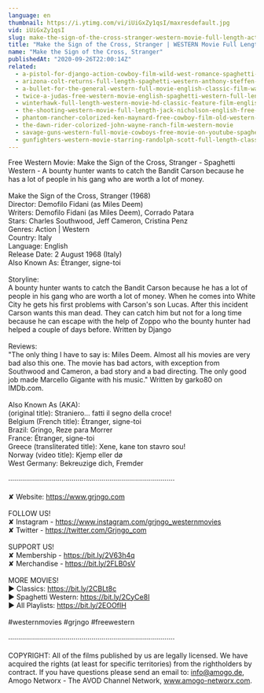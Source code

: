 ```yaml
---
language: en
thumbnail: https://i.ytimg.com/vi/iUiGxZy1qsI/maxresdefault.jpg
vid: iUiGxZy1qsI
slug: make-the-sign-of-the-cross-stranger-western-movie-full-length-action-free-film-full-films
title: "Make the Sign of the Cross, Stranger | WESTERN Movie Full Length | Action | Free Film | Full Films"
name: "Make the Sign of the Cross, Stranger"
publishedAt: "2020-09-26T22:00:14Z"
related:
  - a-pistol-for-django-action-cowboy-film-wild-west-romance-spaghetti-movie-full-length
  - arizona-colt-returns-full-length-spaghetti-western-anthony-steffen-cowboy-film-1970
  - a-bullet-for-the-general-western-full-movie-english-classic-film-watchfree-cowboyfilm
  - twice-a-judas-free-western-movie-english-spaghetti-western-full-length
  - winterhawk-full-length-western-movie-hd-classic-feature-film-english-free-full-westerns
  - the-shooting-western-movie-full-length-jack-nicholson-english-free-full-westerns
  - phantom-rancher-colorized-ken-maynard-free-cowboy-film-old-western-movie
  - the-dawn-rider-colorized-john-wayne-ranch-film-western-movie
  - savage-guns-western-full-movie-cowboys-free-movie-on-youtube-spaghetti-western
  - gunfighters-western-movie-starring-randolph-scott-full-length-classic-feature-film-english
---
```


Free Western Movie: Make the Sign of the Cross, Stranger - Spaghetti Western - A bounty hunter wants to catch the Bandit Carson because he has a lot of people in his gang who are worth a lot of money. <br />
<br />
Make the Sign of the Cross, Stranger (1968)<br />
Director: Demofilo Fidani (as Miles Deem)<br />
Writers: Demofilo Fidani (as Miles Deem), Corrado Patara<br />
Stars: Charles Southwood, Jeff Cameron, Cristina Penz<br />
Genres: Action | Western<br />
Country: Italy<br />
Language: English<br />
Release Date: 2 August 1968 (Italy) <br />
Also Known As: Étranger, signe-toi <br />
<br />
Storyline:<br />
A bounty hunter wants to catch the Bandit Carson because he has a lot of people in his gang who are worth a lot of money. When he comes into White City he gets his first problems with Carson's son Lucas. After this incident Carson wants this man dead. They can catch him but not for a long time because he can escape with the help of Zoppo who the bounty hunter had helped a couple of days before. Written by Django<br />
<br />
Reviews:<br />
"The only thing I have to say is: Miles Deem. Almost all his movies are very bad also this one. The movie has bad actors, with exception from Southwood and Cameron, a bad story and a bad directing. The only good job made Marcello Gigante with his music." Written by garko80 on IMDb.com.<br />
<br />
Also Known As (AKA):<br />
(original title): Straniero... fatti il segno della croce!<br />
Belgium (French title): Étranger, signe-toi<br />
Brazil: Gringo, Reze para Morrer<br />
France: Étranger, signe-toi<br />
Greece (transliterated title): Xene, kane ton stavro sou!<br />
Norway (video title): Kjemp eller dø<br />
West Germany: Bekreuzige dich, Fremder<br />
<br />
····················································································<br />
<br />
✘ Website: https://www.grjngo.com<br />
<br />
FOLLOW US!<br />
✘ Instagram - https://www.instagram.com/grjngo_westernmovies<br />
✘ Twitter - https://twitter.com/Grjngo_com<br />
<br />
SUPPORT US!<br />
✘ Membership - https://bit.ly/2V63h4q<br />
✘ Merchandise - https://bit.ly/2FLB0sV<br />
<br />
MORE MOVIES! <br />
► Classics: https://bit.ly/2CBLt8c <br />
► Spaghetti Western: https://bit.ly/2CyCe8I <br />
► All Playlists: https://bit.ly/2EOOfIH <br />
<br />
#westernmovies #grjngo #freewestern<br />
<br />
····················································································<br />
<br />
COPYRIGHT: All of the films published by us are legally licensed. We have acquired the rights (at least for specific territories) from the rightholders by contract. If you have questions please send an email to: info@amogo.de, Amogo Networx - The AVOD Channel Network, www.amogo-networx.com.